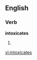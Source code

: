 
==English==

===Verb===
'''intoxicates'''

# {{third-person singular of|[[intoxicate]]}}

[[vi:intoxicates]]